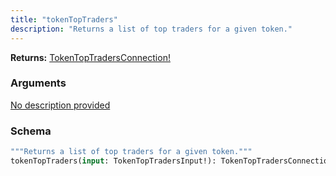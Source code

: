 ```yaml
---
title: "tokenTopTraders"
description: "Returns a list of top traders for a given token."
---
```


**Returns:** [TokenTopTradersConnection!](/api-reference/types/tokentoptradersconnection)

### Arguments

<a href="/api-reference/types/tokentoptradersinput">
  <ResponseField name="input" type="TokenTopTradersInput!" required>
    No description provided
  </ResponseField>
</a>

### Schema


```graphql 
"""Returns a list of top traders for a given token."""
tokenTopTraders(input: TokenTopTradersInput!): TokenTopTradersConnection!
```
